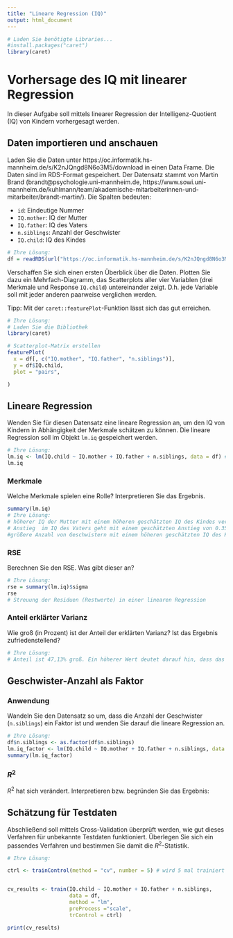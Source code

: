 ```yaml
---
title: "Lineare Regression (IQ)"
output: html_document
---
```


```r
# Laden Sie benötigte Libraries...
#install.packages("caret")
library(caret)
```

# Vorhersage des IQ mit linearer Regression

In dieser Aufgabe soll mittels linearer Regression der Intelligenz-Quotient (IQ) von Kindern vorhergesagt werden.

## Daten importieren und anschauen

Laden Sie die Daten unter https://oc.informatik.hs-mannheim.de/s/K2nJQngd8N6o3M5/download in einen Data Frame. Die Daten sind im RDS-Format gespeichert. Der Datensatz stammt von Martin Brand (brandt@psychologie.uni-mannheim.de, https://www.sowi.uni-mannheim.de/kuhlmann/team/akademische-mitarbeiterinnen-und-mitarbeiter/brandt-martin/). Die Spalten bedeuten:

 * `id`: Eindeutige Nummer
 * `IQ.mother`: IQ der Mutter
 * `IQ.father`: IQ des Vaters
 * `n.siblings`: Anzahl der Geschwister
 * `IQ.child`: IQ des Kindes

```r
# Ihre Lösung:
df = readRDS(url("https://oc.informatik.hs-mannheim.de/s/K2nJQngd8N6o3M5/download"))
```

Verschaffen Sie sich einen ersten Überblick über die Daten. Plotten Sie dazu ein Mehrfach-Diagramm, das Scatterplots aller vier Variablen (drei Merkmale und Response `IQ.child`) untereinander zeigt. D.h. jede Variable soll mit jeder anderen paarweise verglichen werden.

Tipp: Mit der `caret::featurePlot`-Funktion lässt sich das gut erreichen.

```r
# Ihre Lösung:
# Laden Sie die Bibliothek
library(caret)

# Scatterplot-Matrix erstellen
featurePlot(
  x = df[, c("IQ.mother", "IQ.father", "n.siblings")],
  y = df$IQ.child,
  plot = "pairs",

)


```

## Lineare Regression

Wenden Sie für diesen Datensatz eine lineare Regression an, um den IQ von Kindern in Abhängigkeit der Merkmale schätzen zu können. Die lineare Regression soll im Objekt `lm.iq` gespeichert werden.

```r
# Ihre Lösung:
lm.iq <- lm(IQ.child ~ IQ.mother + IQ.father + n.siblings, data = df) # abhängige Variable IQ.child
lm.iq
```

### Merkmale

Welche Merkmale spielen eine Rolle? Interpretieren Sie das Ergebnis.

```r
summary(lm.iq)
# Ihre Lösung:
# höherer IQ der Mutter mit einem höheren geschätzten IQ des Kindes verbunden
# Anstieg  im IQ des Vaters geht mit einem geschätzten Anstieg von 0.3513 im IQ des Kindes einher
#größere Anzahl von Geschwistern mit einem höheren geschätzten IQ des Kindes verbunden

```


### RSE

Berechnen Sie den RSE. Was gibt dieser an?

```r
# Ihre Lösung:
rse = summary(lm.iq)$sigma
rse
# Streuung der Residuen (Restwerte) in einer linearen Regression
```

### Anteil erklärter Varianz

Wie groß (in Prozent) ist der Anteil der erklärten Varianz? Ist das Ergebnis zufriedenstellend?

```r
# Ihre Lösung:
# Anteil ist 47,13% groß. Ein höherer Wert deutet darauf hin, dass das Modell besser zur Erklärung der Varianz geeignet ist.
```

## Geschwister-Anzahl als Faktor 

### Anwendung

Wandeln Sie den Datensatz so um, dass die Anzahl der Geschwister (`n.siblings`) ein Faktor ist und wenden Sie darauf die lineare Regression an.

```r
# Ihre Lösung:
df$n.siblings <- as.factor(df$n.siblings)
lm.iq_factor <- lm(IQ.child ~ IQ.mother + IQ.father + n.siblings, data = df)
summary(lm.iq_factor)
```

### $R^2$

$R^2$ hat sich verändert. Interpretieren bzw. begründen Sie das Ergebnis:


## Schätzung für Testdaten

Abschließend soll mittels Cross-Validation überprüft werden, wie gut dieses Verfahren für unbekannte Testdaten funktioniert. Überlegen Sie sich ein passendes Verfahren und bestimmen Sie damit die $R^2$-Statistik.

```r
# Ihre Lösung:

ctrl <- trainControl(method = "cv", number = 5) # wird 5 mal trainiert


cv_results <- train(IQ.child ~ IQ.mother + IQ.father + n.siblings, 
                    data = df, 
                    method = "lm",
                    preProcess ="scale",
                    trControl = ctrl)

print(cv_results)
```



